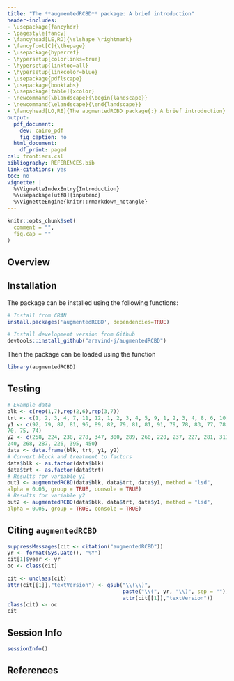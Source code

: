 ```yaml
---
title: "The **augmentedRCBD** package: A brief introduction"
header-includes:
- \usepackage{fancyhdr}
- \pagestyle{fancy}
- \fancyhead[LE,RO]{\slshape \rightmark}
- \fancyfoot[C]{\thepage}
- \usepackage{hyperref}
- \hypersetup{colorlinks=true}
- \hypersetup{linktoc=all}
- \hypersetup{linkcolor=blue}
- \usepackage{pdflscape}
- \usepackage{booktabs}
- \usepackage[table]{xcolor}
- \newcommand{\blandscape}{\begin{landscape}}
- \newcommand{\elandscape}{\end{landscape}}
- \fancyhead[LO,RE]{The augmentedRCBD package{:} A brief introduction}
output:
  pdf_document:
    dev: cairo_pdf
    fig_caption: no
  html_document:
    df_print: paged
csl: frontiers.csl
bibliography: REFERENCES.bib
link-citations: yes
toc: no
vignette: |
  %\VignetteIndexEntry{Introduction}
  %\usepackage[utf8]{inputenc}
  %\VignetteEngine{knitr::rmarkdown_notangle}
---
```

\begin{center}
 {\it J. Aravind\textsuperscript{1}, Mukesh Sankar S.\textsuperscript{2}, Dhammaprakahs P. Wankhede\textsuperscript{3} and Vikender Kaur\textsuperscript{4}}
\end{center}

\begin{left}
 1. Division of Germplasm Conservation, ICAR-National Bureau of Plant Genetic Resources, New Delhi
 2. Division of Genetics, ICAR-Indian Agricultural Research Institute, New Delhi
 3. Division of Genomic Resources, ICAR-National Bureau of Plant Genetic Resources, New Delhi
 4. Division of Germplasm Evaluation, ICAR-National Bureau of Plant Genetic Resources, New Delhi
\end{left}

\begin{center}
`r Sys.Date()`
\end{center}

\begin{center}
\vspace{6pt}
\hrule
\end{center}

```r
knitr::opts_chunk$set(
  comment = "",
  fig.cap = ""
)
```


\tableofcontents

## Overview

## Installation
The package can be installed using the following functions:

```r
# Install from CRAN
install.packages('augmentedRCBD', dependencies=TRUE)

# Install development version from Github
devtools::install_github("aravind-j/augmentedRCBD")
```

Then the package can be loaded using the function
```r
library(augmentedRCBD)
```


## Testing

```r
# Example data
blk <- c(rep(1,7),rep(2,6),rep(3,7))
trt <- c(1, 2, 3, 4, 7, 11, 12, 1, 2, 3, 4, 5, 9, 1, 2, 3, 4, 8, 6, 10)
y1 <- c(92, 79, 87, 81, 96, 89, 82, 79, 81, 81, 91, 79, 78, 83, 77, 78, 78,
70, 75, 74)
y2 <- c(258, 224, 238, 278, 347, 300, 289, 260, 220, 237, 227, 281, 311, 250,
240, 268, 287, 226, 395, 450)
data <- data.frame(blk, trt, y1, y2)
# Convert block and treatment to factors
data$blk <- as.factor(data$blk)
data$trt <- as.factor(data$trt)
# Results for variable y1
out1 <- augmentedRCBD(data$blk, data$trt, data$y1, method = "lsd",
alpha = 0.05, group = TRUE, console = TRUE)
# Results for variable y2
out2 <- augmentedRCBD(data$blk, data$trt, data$y1, method = "lsd",
alpha = 0.05, group = TRUE, console = TRUE)
```

## Citing `augmentedRCBD`

```r
suppressMessages(cit <- citation("augmentedRCBD"))
yr <- format(Sys.Date(), "%Y")
cit[1]$year <- yr
oc <- class(cit)

cit <- unclass(cit)
attr(cit[[1]],"textVersion") <- gsub("\\(\\)",
                                     paste("\\(", yr, "\\)", sep = ""),
                                     attr(cit[[1]],"textVersion"))
class(cit) <- oc
cit
```


## Session Info

```r
sessionInfo()
```

## References
